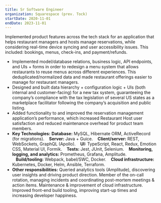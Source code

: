 ```yaml
---
title: Sr Software Engineer
organization: Squarespace (prev. Tock)
startDate: 2020-11-01
endDate: 2023-11-01
---
```


Implemented product features across the tech stack for an application that helps restaurant managers and hosts manage reservations, while considering real-time device syncing and user accessibility issues. This included: bookings, menus, check-ins, and payment/refunds.

* Implemented model/database relations, business logic, API endpoints, and UIs + forms in order to redesign a menu system that allows restaurants to reuse menus across different experiences. This deduplicated/normalized data and made restaurant offerings easier to manage for restaurant managers.
* Designed and built data hierarchy + configuration logic + UIs (both internal and customer-facing) for a new tax system, guaranteeing the company’s compliance with the tax legislation of several US states as a marketplace facilitator following the company’s acquisition and public listing.
* Added functionality to and improved the reservation management application’s performance, which increased Restaurant Host user satisfaction and reduced maintenance overhead for product team members.
* **Key Technologies:** **Database:** MySQL, Hibernate ORM, ActiveRecord (for migrations). &nbsp;&nbsp;&nbsp;**Server:** Java + Guice. &nbsp;&nbsp;&nbsp;**Client/server:** REST, WebSockets, GraphQL (Apollo). &nbsp;&nbsp;&nbsp;**UI:** TypeScript, React, Redux, Emotion CSS, Material UI, Formik. &nbsp;&nbsp;&nbsp;**Tests:** Jest, JUnit, Selenium. &nbsp;&nbsp;&nbsp;**Monitoring, logging, and analytics:** Prometheus, Grafana, Amplitude. &nbsp;&nbsp;&nbsp;**Build/tooling:** Webpack, babel/SWC, Docker. &nbsp;&nbsp;&nbsp;**Cloud infrastructure:** Kubernetes, Docker, Helm, Ansible, Terraform.
* **Other responsibilities:** Queried analytics tools (Amplitude), discovering user insights and driving product direction. Member of the on-call rotation, managing incidents and coordinating post-mortem meetings & action items. Maintenance & improvement of cloud infrastructure. Improved front-end build tooling, improving start-up times and increasing developer happiness.
